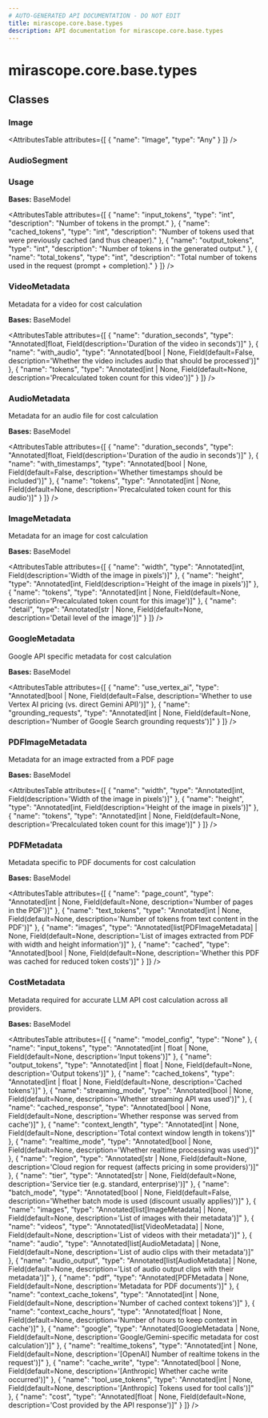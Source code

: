 ```yaml
---
# AUTO-GENERATED API DOCUMENTATION - DO NOT EDIT
title: mirascope.core.base.types
description: API documentation for mirascope.core.base.types
---
```


# mirascope.core.base.types

<ApiType type="Module" />

## Classes

### Image

<ApiType type="Class" />

<AttributesTable
  attributes={[
  {
    "name": "Image",
    "type": "Any"
  }
]}
/>


### AudioSegment

<ApiType type="Class" />


### Usage

<ApiType type="Class" />

**Bases:** BaseModel

<AttributesTable
  attributes={[
  {
    "name": "input_tokens",
    "type": "int",
    "description": "Number of tokens in the prompt."
  },
  {
    "name": "cached_tokens",
    "type": "int",
    "description": "Number of tokens used that were previously cached (and thus cheaper)."
  },
  {
    "name": "output_tokens",
    "type": "int",
    "description": "Number of tokens in the generated output."
  },
  {
    "name": "total_tokens",
    "type": "int",
    "description": "Total number of tokens used in the request (prompt + completion)."
  }
]}
/>


### VideoMetadata

<ApiType type="Class" />

Metadata for a video for cost calculation

**Bases:** BaseModel

<AttributesTable
  attributes={[
  {
    "name": "duration_seconds",
    "type": "Annotated[float, Field(description='Duration of the video in seconds')]"
  },
  {
    "name": "with_audio",
    "type": "Annotated[bool | None, Field(default=False, description='Whether the video includes audio that should be processed')]"
  },
  {
    "name": "tokens",
    "type": "Annotated[int | None, Field(default=None, description='Precalculated token count for this video')]"
  }
]}
/>


### AudioMetadata

<ApiType type="Class" />

Metadata for an audio file for cost calculation

**Bases:** BaseModel

<AttributesTable
  attributes={[
  {
    "name": "duration_seconds",
    "type": "Annotated[float, Field(description='Duration of the audio in seconds')]"
  },
  {
    "name": "with_timestamps",
    "type": "Annotated[bool | None, Field(default=False, description='Whether timestamps should be included')]"
  },
  {
    "name": "tokens",
    "type": "Annotated[int | None, Field(default=None, description='Precalculated token count for this audio')]"
  }
]}
/>


### ImageMetadata

<ApiType type="Class" />

Metadata for an image for cost calculation

**Bases:** BaseModel

<AttributesTable
  attributes={[
  {
    "name": "width",
    "type": "Annotated[int, Field(description='Width of the image in pixels')]"
  },
  {
    "name": "height",
    "type": "Annotated[int, Field(description='Height of the image in pixels')]"
  },
  {
    "name": "tokens",
    "type": "Annotated[int | None, Field(default=None, description='Precalculated token count for this image')]"
  },
  {
    "name": "detail",
    "type": "Annotated[str | None, Field(default=None, description='Detail level of the image')]"
  }
]}
/>


### GoogleMetadata

<ApiType type="Class" />

Google API specific metadata for cost calculation

**Bases:** BaseModel

<AttributesTable
  attributes={[
  {
    "name": "use_vertex_ai",
    "type": "Annotated[bool | None, Field(default=False, description='Whether to use Vertex AI pricing (vs. direct Gemini API)')]"
  },
  {
    "name": "grounding_requests",
    "type": "Annotated[int | None, Field(default=None, description='Number of Google Search grounding requests')]"
  }
]}
/>


### PDFImageMetadata

<ApiType type="Class" />

Metadata for an image extracted from a PDF page

**Bases:** BaseModel

<AttributesTable
  attributes={[
  {
    "name": "width",
    "type": "Annotated[int, Field(description='Width of the image in pixels')]"
  },
  {
    "name": "height",
    "type": "Annotated[int, Field(description='Height of the image in pixels')]"
  },
  {
    "name": "tokens",
    "type": "Annotated[int | None, Field(default=None, description='Precalculated token count for this image')]"
  }
]}
/>


### PDFMetadata

<ApiType type="Class" />

Metadata specific to PDF documents for cost calculation

**Bases:** BaseModel

<AttributesTable
  attributes={[
  {
    "name": "page_count",
    "type": "Annotated[int | None, Field(default=None, description='Number of pages in the PDF')]"
  },
  {
    "name": "text_tokens",
    "type": "Annotated[int | None, Field(default=None, description='Number of tokens from text content in the PDF')]"
  },
  {
    "name": "images",
    "type": "Annotated[list[PDFImageMetadata] | None, Field(default=None, description='List of images extracted from PDF with width and height information')]"
  },
  {
    "name": "cached",
    "type": "Annotated[bool | None, Field(default=None, description='Whether this PDF was cached for reduced token costs')]"
  }
]}
/>


### CostMetadata

<ApiType type="Class" />

Metadata required for accurate LLM API cost calculation across all providers.

**Bases:** BaseModel

<AttributesTable
  attributes={[
  {
    "name": "model_config",
    "type": "None"
  },
  {
    "name": "input_tokens",
    "type": "Annotated[int | float | None, Field(default=None, description='Input tokens')]"
  },
  {
    "name": "output_tokens",
    "type": "Annotated[int | float | None, Field(default=None, description='Output tokens')]"
  },
  {
    "name": "cached_tokens",
    "type": "Annotated[int | float | None, Field(default=None, description='Cached tokens')]"
  },
  {
    "name": "streaming_mode",
    "type": "Annotated[bool | None, Field(default=None, description='Whether streaming API was used')]"
  },
  {
    "name": "cached_response",
    "type": "Annotated[bool | None, Field(default=None, description='Whether response was served from cache')]"
  },
  {
    "name": "context_length",
    "type": "Annotated[int | None, Field(default=None, description='Total context window length in tokens')]"
  },
  {
    "name": "realtime_mode",
    "type": "Annotated[bool | None, Field(default=None, description='Whether realtime processing was used')]"
  },
  {
    "name": "region",
    "type": "Annotated[str | None, Field(default=None, description='Cloud region for request (affects pricing in some providers)')]"
  },
  {
    "name": "tier",
    "type": "Annotated[str | None, Field(default=None, description='Service tier (e.g. standard, enterprise)')]"
  },
  {
    "name": "batch_mode",
    "type": "Annotated[bool | None, Field(default=False, description='Whether batch mode is used (discount usually applies)')]"
  },
  {
    "name": "images",
    "type": "Annotated[list[ImageMetadata] | None, Field(default=None, description='List of images with their metadata')]"
  },
  {
    "name": "videos",
    "type": "Annotated[list[VideoMetadata] | None, Field(default=None, description='List of videos with their metadata')]"
  },
  {
    "name": "audio",
    "type": "Annotated[list[AudioMetadata] | None, Field(default=None, description='List of audio clips with their metadata')]"
  },
  {
    "name": "audio_output",
    "type": "Annotated[list[AudioMetadata] | None, Field(default=None, description='List of audio output clips with their metadata')]"
  },
  {
    "name": "pdf",
    "type": "Annotated[PDFMetadata | None, Field(default=None, description='Metadata for PDF documents')]"
  },
  {
    "name": "context_cache_tokens",
    "type": "Annotated[int | None, Field(default=None, description='Number of cached context tokens')]"
  },
  {
    "name": "context_cache_hours",
    "type": "Annotated[float | None, Field(default=None, description='Number of hours to keep context in cache')]"
  },
  {
    "name": "google",
    "type": "Annotated[GoogleMetadata | None, Field(default=None, description='Google/Gemini-specific metadata for cost calculation')]"
  },
  {
    "name": "realtime_tokens",
    "type": "Annotated[int | None, Field(default=None, description='[OpenAI] Number of realtime tokens in the request')]"
  },
  {
    "name": "cache_write",
    "type": "Annotated[bool | None, Field(default=None, description='[Anthropic] Whether cache write occurred')]"
  },
  {
    "name": "tool_use_tokens",
    "type": "Annotated[int | None, Field(default=None, description='[Anthropic] Tokens used for tool calls')]"
  },
  {
    "name": "cost",
    "type": "Annotated[float | None, Field(default=None, description='Cost provided by the API response')]"
  }
]}
/>



